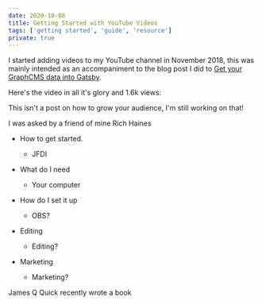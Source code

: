 ```yaml
---
date: 2020-10-08
title: Getting Started with YouTube Videos
tags: ['getting started', 'guide', 'resource']
private: true
---
```


I started adding videos to my YouTube channel in November 2018, this
was mainly intended as an accompaniment to the blog post I did to [Get
your GraphCMS data into Gatsby].

Here's the video in all it's glory and 1.6k views:

<YouTube youTubeId="S9JeASI5tck" />

This isn't a post on how to grow your audience, I'm still working on
that!

I was asked by a friend of mine Rich Haines

- How to get started.

  - JFDI

- What do I need

  - Your computer

- How do I set it up

  - OBS?

- Editing

  - Editing?

- Marketing

  - Marketing?

James Q Quick recently wrote a book

[get your graphcms data into gatsby]:
  https://scottspence.com/2018/11/25/graphcms-to-gatsby/
